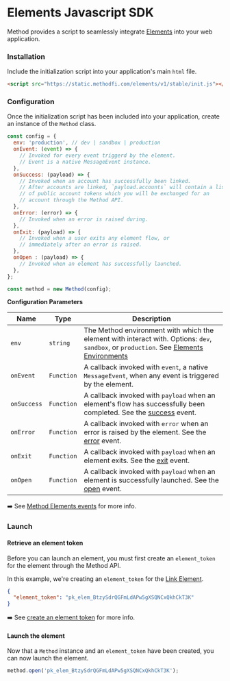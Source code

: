 
# Elements Javascript SDK

Method provides a script to seamlessly integrate [Elements](/api/elements/intro) into your web application.

### Installation

Include the initialization script into your application's main `html` file.


```html
<script src="https://static.methodfi.com/elements/v1/stable/init.js"></script>
```

### Configuration

Once the initialization script has been included into your application, create an instance of the `Method` class.

```js
const config = {
  env: 'production', // dev | sandbox | production
  onEvent: (event) => {
    // Invoked for every event triggerd by the element.
    // Event is a native MessageEvent instance.
  },
  onSuccess: (payload) => {
    // Invoked when an account has successfully been linked.
    // After accounts are linked, `payload.accounts` will contain a list
    // of public account tokens which you will be exchanged for an
    // account through the Method API.
  },
  onError: (error) => {
    // Invoked when an error is raised during.
  },
  onExit: (payload) => {
    // Invoked when a user exits any element flow, or
    // immediately after an error is raised.
  },
  onOpen : (payload) => {
    // Invoked when an element has successfully launched.
  },
};

const method = new Method(config);
```

**Configuration Parameters**

| Name        | Type       | Description                                                                                                          |
|-------------|------------|----------------------------------------------------------------------------------------------------------------------|
| `env`       | `string`   | The Method environment with which the element with interact with. Options: `dev`, `sandbox`, or `production`. See [Elements Environments](/api/elements/intro#elements-environments)       |
| `onEvent`   | `Function` | A callback invoked with `event`, a native `MessageEvent`, when any event is triggered by the element.                |
| `onSuccess` | `Function` | A callback invoked with `payload` when an element's flow has successfully been completed. See the [success](/api/elements/events#success) event. |
| `onError`   | `Function` | A callback invoked with `error` when an error is raised by the element. See the [error](/api/elements/events#error) event.                   |
| `onExit`    | `Function` | A callback invoked with `payload` when an element exits. See the [exit](/api/elements/events#exit) event.                                     |
| `onOpen`    | `Function` | A callback invoked with `payload` when an element is successfully launched. See the [open](/api/elements/events#open) event.                  |


➡️ See [Method Elements events](/api/elements/events) for more info.

### Launch

#### Retrieve an element token

Before you can launch an element, you must first create an `element_token` for the element through the Method API.

In this example, we're creating an `element_token` for the [Link Element](/api/elements/intro).

<ElementsCreateLinkToken2 />

```json
{
  "element_token": "pk_elem_BtzySdrQGFmLdAPw5gXSQNCxQkhCkT3K"
}
```

➡️ See [create an element token](/api/elements/link/implementation/create-token) for more info.

#### Launch the element

Now that a `Method` instance and an `element_token` have been created, you can now launch the element.

```js
method.open('pk_elem_BtzySdrQGFmLdAPw5gXSQNCxQkhCkT3K');
```
